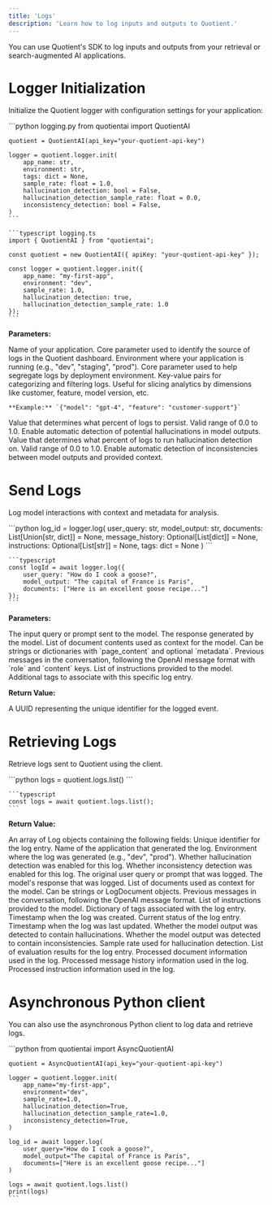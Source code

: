 ```yaml
---
title: 'Logs'
description: 'Learn how to log inputs and outputs to Quotient.'
---
```


You can use Quotient's SDK to log inputs and outputs from your retrieval or search-augmented AI applications.


# Logger Initialization

Initialize the Quotient logger with configuration settings for your application:

<CodeGroup>
    ```python logging.py
    from quotientai import QuotientAI

    quotient = QuotientAI(api_key="your-quotient-api-key")

    logger = quotient.logger.init(
        app_name: str,
        environment: str,
        tags: dict = None,
        sample_rate: float = 1.0,
        hallucination_detection: bool = False,
        hallucination_detection_sample_rate: float = 0.0,
        inconsistency_detection: bool = False,
    )
    ```

    ```typescript logging.ts
    import { QuotientAI } from "quotientai";

    const quotient = new QuotientAI({ apiKey: "your-quotient-api-key" });

    const logger = quotient.logger.init({
        app_name: "my-first-app",
        environment: "dev",
        sample_rate: 1.0,
        hallucination_detection: true,
        hallucination_detection_sample_rate: 1.0
    });
    ```
</CodeGroup>

**Parameters:**

<ParamField name="app_name" type="string" required>
    Name of your application. Core parameter used to identify the source of logs in the Quotient dashboard.
</ParamField>

<ParamField name="environment" type="string" required>
    Environment where your application is running (e.g., "dev", "staging", "prod"). Core parameter used to help segregate logs by deployment environment.
</ParamField>

<ParamField name="tags" type="object" required="false">
    Key-value pairs for categorizing and filtering logs. Useful for slicing analytics by dimensions like customer, feature, model version, etc.
    
    **Example:** `{"model": "gpt-4", "feature": "customer-support"}`
</ParamField>

<ParamField name="sample_rate" type="float" required="false" default="1.0">
    Value that determines what percent of logs to persist. Valid range of 0.0 to 1.0.
</ParamField>

<ParamField name="hallucination_detection" type="boolean" required="false" default="false">
    Enable automatic detection of potential hallucinations in model outputs.
</ParamField>

<ParamField name="hallucination_detection_sample_rate" type="float" required="false" default="0.0">
    Value that determines what percent of logs to run hallucination detection on. Valid range of 0.0 to 1.0.
</ParamField>

<ParamField name="inconsistency_detection" type="boolean" required="false" default="false">
    Enable automatic detection of inconsistencies between model outputs and provided context.
</ParamField>

# Send Logs

Log model interactions with context and metadata for analysis.

<CodeGroup>
    ```python
    log_id = logger.log(
        user_query: str,
        model_output: str,
        documents: List[Union[str, dict]] = None,
        message_history: Optional[List[dict]] = None,
        instructions: Optional[List[str]] = None,
        tags: dict = None
    )
    ```

    ```typescript
    const logId = await logger.log({
        user_query: "How do I cook a goose?",
        model_output: "The capital of France is Paris",
        documents: ["Here is an excellent goose recipe..."]
    });
    ```
</CodeGroup>

**Parameters:**

<ParamField name="user_query" type="string" required>
    The input query or prompt sent to the model.
</ParamField>

<ParamField name="model_output" type="string" required>
    The response generated by the model.
</ParamField>

<ParamField name="documents" type="array" required="false">
    List of document contents used as context for the model. Can be strings or dictionaries with `page_content` and optional `metadata`.
</ParamField>

<ParamField name="message_history" type="array" required="false">
    Previous messages in the conversation, following the OpenAI message format with `role` and `content` keys.
</ParamField>

<ParamField name="instructions" type="array" required="false">
    List of instructions provided to the model.
</ParamField>

<ParamField name="tags" type="object" required="false">
    Additional tags to associate with this specific log entry.
</ParamField>

**Return Value:**

<ResponseField name="log_id" type="string" required>
    A UUID representing the unique identifier for the logged event.
</ResponseField>

# Retrieving Logs

Retrieve logs sent to Quotient using the client.

<CodeGroup>
    ```python
    logs = quotient.logs.list()
    ```

    ```typescript
    const logs = await quotient.logs.list();
    ```
</CodeGroup>

**Return Value:**

<ResponseField name="logs" type="array" required>
    An array of Log objects containing the following fields:
</ResponseField>

<ParamField name="id" type="string" required>
    Unique identifier for the log entry.
</ParamField>

<ParamField name="app_name" type="string" required>
    Name of the application that generated the log.
</ParamField>

<ParamField name="environment" type="string" required>
    Environment where the log was generated (e.g., "dev", "prod").
</ParamField>

<ParamField name="hallucination_detection" type="boolean" required>
    Whether hallucination detection was enabled for this log.
</ParamField>

<ParamField name="inconsistency_detection" type="boolean" required>
    Whether inconsistency detection was enabled for this log.
</ParamField>

<ParamField name="user_query" type="string" required>
    The original user query or prompt that was logged.
</ParamField>

<ParamField name="model_output" type="string" required>
    The model's response that was logged.
</ParamField>

<ParamField name="documents" type="array" required="false">
    List of documents used as context for the model. Can be strings or LogDocument objects.
</ParamField>

<ParamField name="message_history" type="array" required="false">
    Previous messages in the conversation, following the OpenAI message format.
</ParamField>

<ParamField name="instructions" type="array" required="false">
    List of instructions provided to the model.
</ParamField>

<ParamField name="tags" type="object" required>
    Dictionary of tags associated with the log entry.
</ParamField>

<ParamField name="created_at" type="datetime" required>
    Timestamp when the log was created.
</ParamField>

<ParamField name="status" type="string" required="false">
    Current status of the log entry.
</ParamField>

<ParamField name="updated_at" type="datetime" required="false">
    Timestamp when the log was last updated.
</ParamField>

<ParamField name="has_hallucination" type="boolean" required="false">
    Whether the model output was detected to contain hallucinations.
</ParamField>

<ParamField name="has_inconsistency" type="boolean" required="false">
    Whether the model output was detected to contain inconsistencies.
</ParamField>

<ParamField name="hallucination_detection_sample_rate" type="float" required="false">
    Sample rate used for hallucination detection.
</ParamField>

<ParamField name="evaluations" type="array" required="false">
    List of evaluation results for the log entry.
</ParamField>

<ParamField name="log_documents" type="array" required="false">
    Processed document information used in the log.
</ParamField>

<ParamField name="log_message_history" type="array" required="false">
    Processed message history information used in the log.
</ParamField>

<ParamField name="log_instructions" type="array" required="false">
    Processed instruction information used in the log.
</ParamField>


# Asynchronous Python client

You can also use the asynchronous Python client to log data and retrieve logs.

<CodeGroup>
    ```python
    from quotientai import AsyncQuotientAI

    quotient = AsyncQuotientAI(api_key="your-quotient-api-key")

    logger = quotient.logger.init(
        app_name="my-first-app",
        environment="dev",
        sample_rate=1.0,
        hallucination_detection=True,
        hallucination_detection_sample_rate=1.0,
        inconsistency_detection=True,
    )
    
    log_id = await logger.log(
        user_query="How do I cook a goose?",
        model_output="The capital of France is Paris",
        documents=["Here is an excellent goose recipe..."]
    )

    logs = await quotient.logs.list()
    print(logs)
    ```
</CodeGroup>





